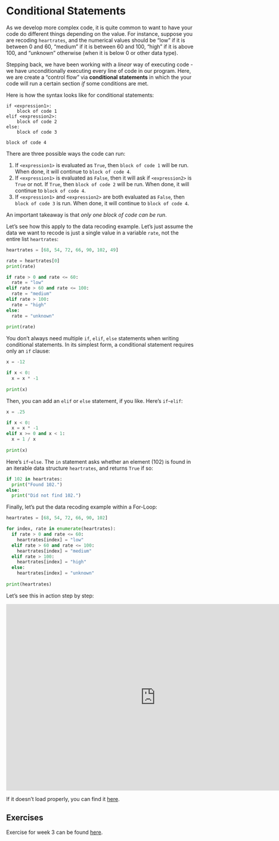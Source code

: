 # Conditional Statements

As we develop more complex code, it is quite common to want to have your code do different things depending on the value. For instance, suppose you are recoding `heartrates`, and the numerical values should be "low" if it is between 0 and 60, "medium" if it is between 60 and 100, "high" if it is above 100, and "unknown" otherwise (when it is below 0 or other data type).

Stepping back, we have been working with a *linear* way of executing code - we have unconditionally executing every line of code in our program. Here, we are create a "control flow" via **conditional statements** in which the your code will run a certain section *if* some conditions are met.

Here is how the syntax looks like for conditional statements:

```         
if <expression1>:
    block of code 1
elif <expression2>:
    block of code 2
else:
    block of code 3

block of code 4    
```

There are three possible ways the code can run:

1.  If `<expression1>` is evaluated as `True`, then `block of code 1` will be run. When done, it will continue to `block of code 4`.
2.  If `<expression1>` is evaluated as `False`, then it will ask if `<expression2>` is `True` or not. If `True`, then `block of code 2` will be run. When done, it will continue to `block of code 4`.
3.  If `<expression1>` and `<expression2>` are both evaluated as `False`, then `block of code 3` is run. When done, it will continue to `block of code 4`.

An important takeaway is that *only one block of code can be run*.

Let's see how this apply to the data recoding example. Let's just assume the data we want to recode is just a single value in a variable `rate`, not the entire list `heartrates`:

```python
heartrates = [68, 54, 72, 66, 90, 102, 49]

rate = heartrates[0]
print(rate)

if rate > 0 and rate <= 60:
  rate = "low"
elif rate > 60 and rate <= 100:
  rate = "medium"
elif rate > 100:
  rate = "high"
else:
  rate = "unknown"
  
print(rate)
```

You don't always need multiple `if`, `elif`, `else` statements when writing conditional statements. In its simplest form, a conditional statement requires only an `if` clause:

```python
x = -12

if x < 0:
  x = x * -1
  
print(x)
```

Then, you can add an `elif` or `else` statement, if you like. Here's `if`-`elif`:

```python
x = .25

if x < 0:
  x = x * -1
elif x >= 0 and x < 1:
  x = 1 / x
  
print(x)

```

Here's `if`-`else`. The `in` statement asks whether an element (102) is found in an iterable data structure `heartrates`, and returns `True` if so:

```python
if 102 in heartrates:
  print("Found 102.")
else:
  print("Did not find 102.")
```

Finally, let's put the data recoding example within a For-Loop:

```python
heartrates = [68, 54, 72, 66, 90, 102]

for index, rate in enumerate(heartrates):
  if rate > 0 and rate <= 60:
    heartrates[index] = "low"
  elif rate > 60 and rate <= 100:
    heartrates[index] = "medium"
  elif rate > 100:
    heartrates[index] = "high"
  else:
    heartrates[index] = "unknown"
    
print(heartrates)
```

Let's see this in action step by step:

<iframe width="800" height="500" frameborder="0" src="https://pythontutor.com/iframe-embed.html#code=heartrates%20%3D%20%5B68,%2054,%2072,%2066,%2090,%20102%5D%0A%0Afor%20index,%20rate%20in%20enumerate%28heartrates%29%3A%0A%20%20if%20rate%20%3E%200%20and%20rate%20%3C%3D%2060%3A%0A%20%20%20%20heartrates%5Bindex%5D%20%3D%20%22low%22%0A%20%20elif%20rate%20%3E%2060%20and%20rate%20%3C%3D%20100%3A%0A%20%20%20%20heartrates%5Bindex%5D%20%3D%20%22medium%22%0A%20%20elif%20rate%20%3E%20100%3A%0A%20%20%20%20heartrates%5Bindex%5D%20%3D%20%22high%22%0A%20%20else%3A%0A%20%20%20%20heartrates%5Bindex%5D%20%3D%20%22unknown%22%0A%20%20%20%20%0Aprint%28heartrates%29&amp;codeDivHeight=400&amp;codeDivWidth=350&amp;cumulative=false&amp;curInstr=0&amp;heapPrimitives=nevernest&amp;origin=opt-frontend.js&amp;py=311&amp;rawInputLstJSON=%5B%5D&amp;textReferences=false">

</iframe>

If it doesn't load properly, you can find it [here](https://pythontutor.com/render.html#code=heartrates%20%3D%20%5B68,%2054,%2072,%2066,%2090,%20102%5D%0A%0Afor%20index,%20rate%20in%20enumerate%28heartrates%29%3A%0A%20%20if%20rate%20%3E%200%20and%20rate%20%3C%3D%2060%3A%0A%20%20%20%20heartrates%5Bindex%5D%20%3D%20%22low%22%0A%20%20elif%20rate%20%3E%2060%20and%20rate%20%3C%3D%20100%3A%0A%20%20%20%20heartrates%5Bindex%5D%20%3D%20%22medium%22%0A%20%20elif%20rate%20%3E%20100%3A%0A%20%20%20%20heartrates%5Bindex%5D%20%3D%20%22high%22%0A%20%20else%3A%0A%20%20%20%20heartrates%5Bindex%5D%20%3D%20%22unknown%22%0A%20%20%20%20%0Aprint%28heartrates%29&cumulative=false&curInstr=0&heapPrimitives=nevernest&mode=display&origin=opt-frontend.js&py=311&rawInputLstJSON=%5B%5D&textReferences=false).

## Exercises

Exercise for week 3 can be found [here](https://colab.research.google.com/drive/1kPVyALVVn7__x0q6kfE9PKRpGNQgtu0a?usp=sharing).
